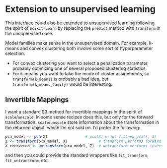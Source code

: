 # Extension to unsupervised learning

This interface could also be extended to unsupervised learning following the spirit of `Scikit-Learn` by replacing the `predict` method with `transform` in the unsupervised case.

Model families make sense in the unsupervised domain. For example, k-means and convex clustering both involve some sort of hyperparameter selection.

- For convex clustering you want to select a penalization parameter, probably optimizing one of several proposed clustering statistics
- For k-means you want to take the mode of cluster assignments, so `transform(k_means)` is probably a bad idea, but `transform(k_means_family)` would be interesting.

## Invertible Mappings

I want a standard S3 method for invertible mappings in the spirit of `scale`/`unscale`. In some sense recipes does this, but only for the forward transformation. `scale`/`unscale` store information about the transformation in the returned object, which I'm not sold on. I'd prefer the following:

```r
pca_model <- pca(X)                 # pca(X) wraps fit(new_pca(), X)
Z <- transform(pca_model, X)              # transform performs forward mapping
X_recovered <- untransform(pca_model, Z)  # untransform performs inverse mapping
```

and then you could provide the standard wrappers like `fit_transform`, `fit_untransform`, etc.
